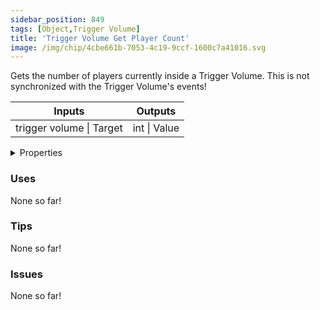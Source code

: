```yaml
---
sidebar_position: 849
tags: [Object,Trigger Volume]
title: 'Trigger Volume Get Player Count'
image: /img/chip/4cbe661b-7053-4c19-9ccf-1600c7a41016.svg
---
```


Gets the number of players currently inside a Trigger Volume. This is not synchronized with the Trigger Volume's events!



<IChip uuid="4cbe661b-7053-4c19-9ccf-1600c7a41016"/>

<table><thead><tr><th>Inputs</th><th>Outputs</th></tr></thead><tbody><tr><td>trigger volume | Target</td><td>int | Value</td></tr></tbody></table>

<details>
  <summary>Properties</summary>
  <div>
    <div>
    <table>
      <tbody>
        <tr>
          <td>Is beta required?</td>
          <td>No</td>
        </tr>
        <tr>
          <td>Is chip a trolling risk?</td>
          <td>No</td>
        </tr>
        <tr>
          <td>Is chip a role assignment risk?</td>
          <td>No</td>
        </tr>
        <tr>
          <td>Chip UUID</td>
          <td>4cbe661b-7053-4c19-9ccf-1600c7a41016</td>
        </tr>
        <tr>
          <td>Room availability</td>
          <td>Available everywhere</td>
        </tr>
      </tbody>
    </table>
    </div>
  </div>
</details>

### Uses

None so far!

### Tips

None so far!

### Issues

None so far!